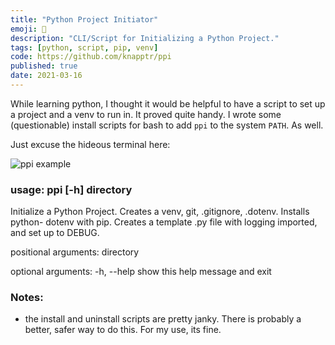 ```yaml
---
title: "Python Project Initiator"
emoji: 🐍
description: "CLI/Script for Initializing a Python Project."
tags: [python, script, pip, venv]
code: https://github.com/knapptr/ppi
published: true
date: 2021-03-16
---
```


While learning python, I thought it would be helpful to have a script to set up a project and a venv to run in. It proved quite handy. I wrote some (questionable) install scripts for bash to add `ppi` to the system `PATH`. As well.

Just excuse the hideous terminal here:

![ppi example](./images/ppi.gif)

### usage: ppi [-h] directory

Initialize a Python Project. Creates a venv, git, .gitignore, .dotenv. Installs python-
dotenv with pip. Creates a template .py file with logging imported, and set up to DEBUG.

positional arguments:
directory

optional arguments:
-h, --help show this help message and exit

### Notes:

- the install and uninstall scripts are pretty janky. There is probably a better, safer way to do this. For my use, its fine.
